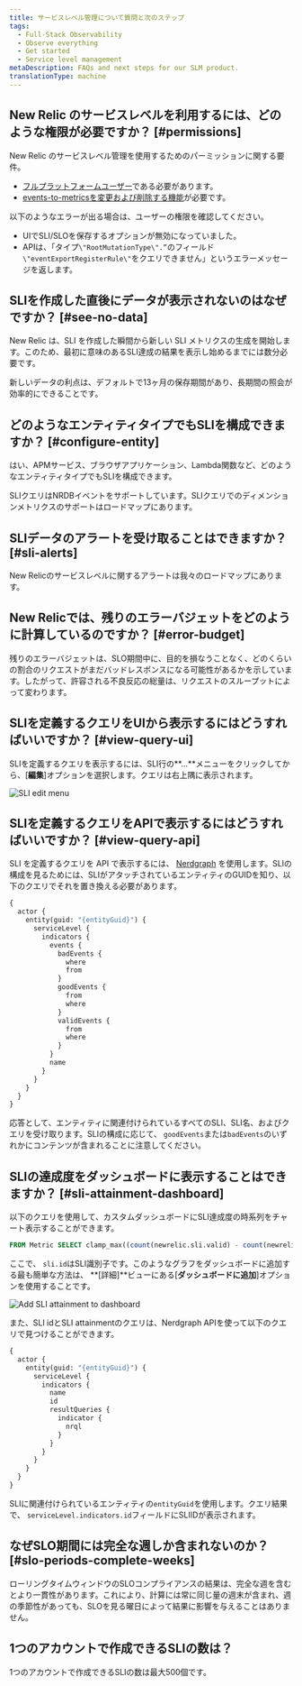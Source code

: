 ```yaml
---
title: サービスレベル管理について質問と次のステップ
tags:
  - Full-Stack Observability
  - Observe everything
  - Get started
  - Service level management
metaDescription: FAQs and next steps for our SLM product.
translationType: machine
---
```




## New Relic のサービスレベルを利用するには、どのような権限が必要ですか？ [#permissions]

New Relic のサービスレベル管理を使用するためのパーミッションに関する要件。

* [フルプラットフォームユーザー](/docs/accounts/accounts-billing/new-relic-one-user-management/user-type)である必要があります。
* [events-to-metricsを変更および削除する機能](/docs/accounts/accounts-billing/new-relic-one-user-management/user-capabilities#insights)が必要です。

以下のようなエラーが出る場合は、ユーザーの権限を確認してください。

* UIでSLI/SLOを保存するオプションが無効になっていました。
* APIは、「タイプ`\"RootMutationType\".”`のフィールド`\"eventExportRegisterRule\"`をクエリできません」というエラーメッセージを返します。

## SLIを作成した直後にデータが表示されないのはなぜですか？ [#see-no-data]

New Relic は、SLI を作成した瞬間から新しい SLI メトリクスの生成を開始します。このため、最初に意味のあるSLI達成の結果を表示し始めるまでには数分必要です。

新しいデータの利点は、デフォルトで13ヶ月の保存期間があり、長期間の照会が効率的にできることです。

## どのようなエンティティタイプでもSLIを構成できますか？ [#configure-entity]

はい、APMサービス、ブラウザアプリケーション、Lambda関数など、どのようなエンティティタイプでもSLIを構成できます。

SLIクエリはNRDBイベントをサポートしています。SLIクエリでのディメンションメトリクスのサポートはロードマップにあります。

## SLIデータのアラートを受け取ることはできますか？ [#sli-alerts]

New Relicのサービスレベルに関するアラートは我々のロードマップにあります。

## New Relicでは、残りのエラーバジェットをどのように計算しているのですか？ [#error-budget]

残りのエラーバジェットは、SLO期間中に、目的を損なうことなく、どのくらいの割合のリクエストがまだバッドレスポンスになる可能性があるかを示しています。したがって、許容される不良反応の総量は、リクエストのスループットによって変わります。

## SLIを定義するクエリをUIから表示するにはどうすればいいですか？ [#view-query-ui]

SLIを定義するクエリを表示するには、SLI行の**...**メニューをクリックしてから、\[**編集**]オプションを選択します。クエリは右上隅に表示されます。

<img
  title="SLI edit menu.png"
  alt="SLI edit menu"
  src={slmEditMenu2}
/>

## SLIを定義するクエリをAPIで表示するにはどうすればいいですか？ [#view-query-api]

SLI を定義するクエリを API で表示するには、 [Nerdgraph](/docs/apis/nerdgraph/examples/nerdgraph-slm/#retrieve-config) を使用します。SLIの構成を見るためには、SLIがアタッチされているエンティティのGUIDを知り、以下のクエリでそれを置き換える必要があります。

```graphql
{
  actor {
    entity(guid: "{entityGuid}") {
      serviceLevel {
        indicators {
          events {
            badEvents {
              where
              from
            }
            goodEvents {
              from
              where
            }
            validEvents {
              from
              where
            }
          }
          name
        }
      }
    }
  }
}
```

応答として、エンティティに関連付けられているすべてのSLI、SLI名、およびクエリを受け取ります。SLIの構成に応じて、 `goodEvents`または`badEvents`のいずれかにコンテンツが含まれることに注意してください。

## SLIの達成度をダッシュボードに表示することはできますか？ [#sli-attainment-dashboard]

以下のクエリを使用して、カスタムダッシュボードにSLI達成度の時系列をチャート表示することができます。

```sql
FROM Metric SELECT clamp_max((count(newrelic.sli.valid) - count(newrelic.sli.bad)) / count(newrelic.sli.valid) * 100, 100) AS 'SLI attainment' WHERE sli.id = '<sli.id>' UNTIL 2 MINUTES AGO TIMESERIES AUTO
```

ここで、 `sli.id`はSLI識別子です。このようなグラフをダッシュボードに追加する最も簡単な方法は、 **\[詳細]**ビューにある\[**ダッシュボードに追加**]オプションを使用することです。

<img
  title="Add SLI attainment to dashboard.png"
  alt="Add SLI attainment to dashboard"
  src={slmAddToDashboard}
/>

また、SLI idとSLI attainmentのクエリは、Nerdgraph APIを使って以下のクエリで見つけることができます。

```graphql
{
  actor {
    entity(guid: "{entityGuid}") {
      serviceLevel {
        indicators {
          name
          id
          resultQueries {
            indicator {
              nrql
            }
          }
        }
      }
    }
  }
}
```

SLIに関連付けられているエンティティの`entityGuid`を使用します。クエリ結果で、 `serviceLevel.indicators.id`フィールドにSLIIDが表示されます。

## なぜSLO期間には完全な週しか含まれないのか？ [#slo-periods-complete-weeks]

ローリングタイムウィンドウのSLOコンプライアンスの結果は、完全な週を含むとより一貫性があります。これにより、計算には常に同じ量の週末が含まれ、週の季節性があっても、SLOを見る曜日によって結果に影響を与えることはありません。

## 1つのアカウントで作成できるSLIの数は？

1つのアカウントで作成できるSLIの数は最大500個です。
